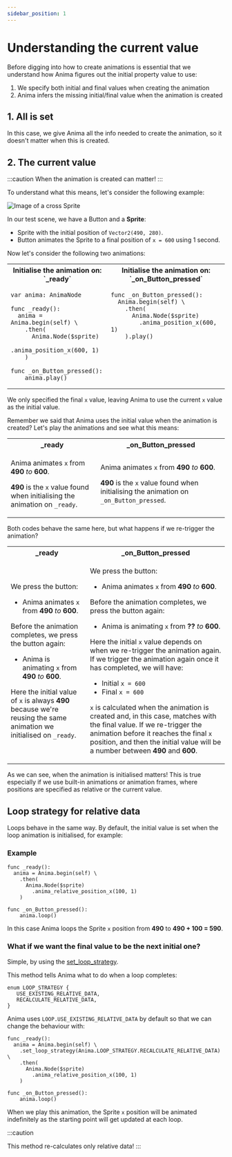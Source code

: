 ```yaml
---
sidebar_position: 1
---
```


# Understanding the current value

Before digging into how to create animations is essential that we understand how Anima figures out the initial property value to use:

1. We specify both initial and final values when creating the animation
2. Anima infers the missing initial/final value when the animation is created

## 1. All is set

In this case, we give Anima all the info needed to create the animation, so it doesn't matter when this is created.

## 2. The current value

:::caution
When the animation is created can matter!
:::

To understand what this means, let's consider the following example:

![Image of a cross Sprite](/img/tutorial/fundamentals-cross.png)

In our test scene, we have a Button and a **Sprite**:

- Sprite with the initial position of `Vector2(490, 280)`.
- Button animates the Sprite to a final position of `x = 600` using 1 second.

Now let's consider the following two animations:

<table style={{ width: '100%' }}><tr style={{ width: '100%'}}>

<th style={{ width: '50%' }}>Initialise the animation on: `_ready`</th>
<th style={{ width: '50%' }}>Initialise the animation on: `_on_Button_pressed`</th>

</tr>
<tr style={{ width: '100%'}}>
<td valign="top">

```gdscript
var anima: AnimaNode

func _ready():
  anima = Anima.begin(self) \
    .then(
      Anima.Node($sprite)
        .anima_position_x(600, 1)
    )

func _on_Button_pressed():
    anima.play()
```

</td>
<td valign="top">

```gdscript
func _on_Button_pressed():
  Anima.begin(self) \
    .then(
      Anima.Node($sprite)
        .anima_position_x(600, 1)
    ).play()
```

</td>

</tr></table>

We only specified the final `x` value, leaving Anima to use the current `x` value as the initial value.

Remember we said that Anima uses the initial value when the animation is created?
Let's play the animations and see what this means:

<table>
<tr>
 <th>_ready</th>
 <th>_on_Button_pressed</th>
</tr>

<tr>
  <td>

Anima animates `x` from **490** _to_ **600**.

**490** is the `x` value found when initialising the animation on `_ready`.

</td>
<td>


Anima animates `x` from **490** _to_ **600**.

**490** is the `x` value found when initialising the animation on `_on_Button_pressed`.

</td>
</tr>
</table>

Both codes behave the same here, but what happens if we re-trigger the animation?

<table>
<tr>
 <th>_ready</th>
 <th>_on_Button_pressed</th>
</tr>

<tr>
  <td>

We press the button:

- Anima animates `x` from **490** _to_ **600**.

Before the animation completes, we press the button again:

- Anima is animating `x` from **490** _to_ **600**.

Here the initial value of `x` is always **490** because we're reusing the same animation we initialised on `_ready`.

</td>
<td>

We press the button:

- Anima animates `x` from **490** _to_ **600**.

Before the animation completes, we press the button again:

- Anima is animating `x` from **??** _to_ **600**.

Here the initial `x` value depends on when we re-trigger the animation again. If we trigger the animation again once it
has completed, we will have:

- Initial `x = 600`
- Final `x = 600`

`x` is calculated when the animation is created and, in this case, matches with the final value. If we re-trigger the animation before
it reaches the final `x` position, and then the initial value will be a number between **490** and **600**.
</td>
</tr>
</table>

As we can see, when the animation is initialised matters!
This is true especially if we use built-in animations or animation frames, where positions are specified as relative or the current value.

## Loop strategy for relative data

Loops behave in the same way. By default, the initial value is set when the loop animation is initialised, for example:

### Example

```gdscript
func _ready():
  anima = Anima.begin(self) \
    .then(
      Anima.Node($sprite)
        .anima_relative_position_x(100, 1)
    )

func _on_Button_pressed():
    anima.loop()
```

In this case Anima loops the Sprite `x` position from **490** to **490 + 100 = 590**.

### What if we want the final value to be the next initial one?

Simple, by using the [set_loop_strategy](/docs/anima-node/#set_loop_strategy).

This method tells Anima what to do when a loop completes:

```
enum LOOP_STRATEGY {
   USE_EXISTING_RELATIVE_DATA,
   RECALCULATE_RELATIVE_DATA,
}
```

Anima uses `LOOP.USE_EXISTING_RELATIVE_DATA` by default so that we can change the behaviour with:

```
func _ready():
  anima = Anima.begin(self) \
    .set_loop_strategy(Anima.LOOP_STRATEGY.RECALCULATE_RELATIVE_DATA) \
    .then(
      Anima.Node($sprite)
        .anima_relative_position_x(100, 1)
    )

func _on_Button_pressed():
    anima.loop()
```

When we play this animation, the Sprite `x` position will be animated indefinitely as the starting point will get updated at each loop.

:::caution

This method re-calculates only relative data!
:::
